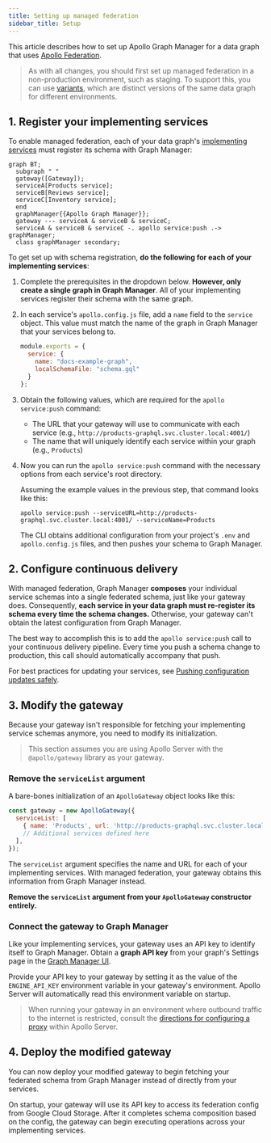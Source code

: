 ```yaml
---
title: Setting up managed federation
sidebar_title: Setup
---
```



This article describes how to set up Apollo Graph Manager for a data graph that uses [Apollo Federation](https://www.apollographql.com/docs/apollo-server/federation/introduction/).

> As with all changes, you should first set up managed federation in a non-production environment, such as staging. To support this, you can use [variants](../schema-registry/#managing-environments-with-variants), which are distinct versions of the same data graph for different environments.

## 1. Register your implementing services

To enable managed federation, each of your data graph's [implementing services](https://www.apollographql.com/docs/apollo-server/federation/implementing-services/) must register its schema with Graph Manager:

```mermaid
graph BT;
  subgraph " "
  gateway([Gateway]);
  serviceA[Products service];
  serviceB[Reviews service];
  serviceC[Inventory service];
  end
  graphManager{{Apollo Graph Manager}};
  gateway --- serviceA & serviceB & serviceC;
  serviceA & serviceB & serviceC -. apollo service:push .-> graphManager;
  class graphManager secondary;
```

To get set up with schema registration, **do the following for each of your implementing services**:

1. Complete the prerequisites in the dropdown below. **However, only create a single graph in Graph Manager**. All of your implementing services register their schema with the same graph.

  <ProjectConfigPanel />

2. In each service's `apollo.config.js` file, add a `name` field to the `service` object. This value must match the name of the graph in Graph Manager that your services belong to.

    ```json{3}:title=apollo.config.js
    module.exports = {
      service: {
        name: "docs-example-graph",
        localSchemaFile: "schema.gql"
      }
    };
    ```

3. Obtain the following values, which are required for the `apollo service:push` command:

    * The URL that your gateway will use to communicate with each service (e.g., `http://products-graphql.svc.cluster.local:4001/`)
    * The name that will uniquely identify each service within your graph (e.g., `Products`)

3. Now you can run the `apollo service:push` command with the necessary options from each service's root directory.

    Assuming the example values in the previous step, that command looks like this:

    ```
    apollo service:push --serviceURL=http://products-graphql.svc.cluster.local:4001/ --serviceName=Products
    ```

    The CLI obtains additional configuration from your project's `.env` and `apollo.config.js` files, and then pushes your schema to Graph Manager.

## 2. Configure continuous delivery

With managed federation, Graph Manager **composes** your individual service schemas into a single federated schema, just like your gateway does. Consequently, **each service in your data graph must re-register its schema every time the schema changes.** Otherwise, your gateway can't obtain the latest configuration from Graph Manager.

The best way to accomplish this is to add the `apollo service:push` call to your continuous delivery pipeline. Every time you push a schema change to production, this call should automatically accompany that push.

For best practices for updating your services, see [Pushing configuration updates safely](./advanced-topics/#pushing-configuration-updates-safely).

## 3. Modify the gateway

Because your gateway isn't responsible for fetching your implementing service schemas anymore, you need to modify its initialization.

> This section assumes you are using Apollo Server with the `@apollo/gateway` library as your gateway.

### Remove the `serviceList` argument

A bare-bones initialization of an `ApolloGateway` object looks like this:

```js
const gateway = new ApolloGateway({
  serviceList: [
    { name: 'Products', url: 'http://products-graphql.svc.cluster.local:4001/' },
    // Additional services defined here
  ],
});
```

The `serviceList` argument specifies the name and URL for each of your implementing services. With managed federation, your gateway obtains this information from Graph Manager instead.

**Remove the `serviceList` argument from your `ApolloGateway` constructor entirely.**

### Connect the gateway to Graph Manager

Like your implementing services, your gateway uses an API key to identify itself to Graph Manager. Obtain a **graph API key** from your graph's Settings page in the [Graph Manager UI](https://engine.apollographql.com/).

Provide your API key to your gateway by setting it as the value of the `ENGINE_API_KEY` environment variable in your gateway's environment. Apollo Server will automatically read this environment variable on startup.

> When running your gateway in an environment where outbound traffic to the internet is restricted, consult the [directions for configuring a proxy](https://www.apollographql.com/docs/apollo-server/proxy-configuration/) within Apollo Server.

## 4. Deploy the modified gateway

You can now deploy your modified gateway to begin fetching your federated schema from Graph Manager instead of directly from your services.

On startup, your gateway will use its API key to access its federation config from Google Cloud Storage. After it completes schema composition based on the config, the gateway can begin executing operations across your implementing services.
